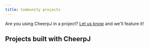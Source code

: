 ```yaml
---
title: Community projects
---
```



Are you using CheerpJ in a project? [Let us know][submit] and we'll feature it!

## Projects built with CheerpJ

<ShowcaseList tag="CheerpJ" />

[submit]: https://github.com/leaningtech/labs.leaningtech.com/issues/new?assignees=nanaian&labels=documentation&projects=&template=project-submission.md&title=Project+submission
